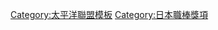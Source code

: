 {{Navbox
|bodyclass=hlist

|name = 太平洋聯盟最佳九人 (指定打擊)
|title =[[太平洋聯盟]][[最佳九人]][[指定打擊]]
|basestyle = background-color:#8ce
|state = <includeonly>collapsed</includeonly>
|group1 = 1970年代
|list1 = 
*75 [[長池徳士|長池徳二]]
*76 [[大田卓司]]
*77 [[高井保弘]]
*78 [[土井正博]]
*79 [[チャーリー・マニエル|C.マニエル]]
|group2 = 1980年代
|list2 = 
*80 [[チャーリー・マニエル|C.マニエル]]
*81 [[門田博光]]
*82 [[トニー・ソレイタ|T.ソレイタ]]
*83 [[門田博光]]
*84 [[レロン・リー|L.リー]]
*85 [[レロン・リー|L.リー]]
*86 [[石嶺和彦]]
*87 [[石嶺和彦]]
*88 [[門田博光]]
*89 [[門田博光]]
|group3 = 1990年代
|list3 = 
*90 [[奧雷斯帝·迪斯多蘭|O.迪斯多蘭]]
*91 [[奧雷斯帝·迪斯多蘭|O.迪斯多蘭]]
*92 [[奧雷斯帝·迪斯多蘭|O.迪斯多蘭]]
*93 [[ラルフ・ブライアント|R.布萊安]]
*94 [[ラルフ・ブライアント|R.布萊安]]
*95 [[トロイ・ニール|T.ニール]]
*96 [[トロイ・ニール|T.ニール]]
*97 [[ドミンゴ・マルティネス|D.マルティネス]]
*98 [[ナイジェル・ウィルソン|N.ウィルソン]]
*99 [[フィル・クラーク (内野手)|P.クラーク]]
|group4 = 2000年代
|list4 = 
*00 [[ナイジェル・ウィルソン|N.ウィルソン]]
*01 [[フランク・ボーリック|F.ボーリック]]
*02 [[和田一浩]]
*03 [[亞力士·卡布瑞拉|A.卡布瑞拉]]
*04 [[フェルナンド・セギノール|F.セギノール]]
*05 [[松中信彦]]
*06 [[フェルナンド・セギノール|F.セギノール]]
*07 [[山崎武司|山﨑武司]]
*08 [[タフィ・ローズ|T.羅茲]]
*09 [[山崎武司|山﨑武司]]
|group5 = 2010年代
|list5 = 
*10 [[福浦和也]]
*11 [[荷西·費南德茲|J.費南德茲]]
*12 [[威利·莫斯托·潘尼亞|W.M.潘尼亞]]
*13 [[Michel Abreu|M.アブレイユ]]
*14 [[中村剛也]]
*15 [[李大浩]]
*16 [[大谷翔平]]
*17 [[阿爾弗雷多·德斯潘耶|A.德斯潘耶]]
*18 [[近藤健介]]
*19 [[阿爾弗雷多·德斯潘耶|A.德斯潘耶]]
|group6 = 2020年代
|list6 = 
*20 [[栗山巧]]
*21 [[近藤健介]]
|below =
*[[Template:太平洋聯盟最佳九人 (投手)|投手]]
*[[Template:太平洋聯盟最佳九人 (捕手)|捕手]]
*[[Template:太平洋聯盟最佳九人 (一壘手)|一壘手]]
*[[Template:太平洋聯盟最佳九人 (二壘手)|二壘手]]
*[[Template:太平洋聯盟最佳九人 (三壘手)|三壘手]]
*[[Template:太平洋聯盟最佳九人 (遊撃手)|遊撃手]]
*[[Template:太平洋聯盟最佳九人 (外野手)|外野手]]
*[[Template:太平洋聯盟最佳九人 (指定打擊)|指定打擊]]
}}
<noinclude>
[[Category:太平洋聯盟模板]]
[[Category:日本職棒獎項]]
</noinclude>